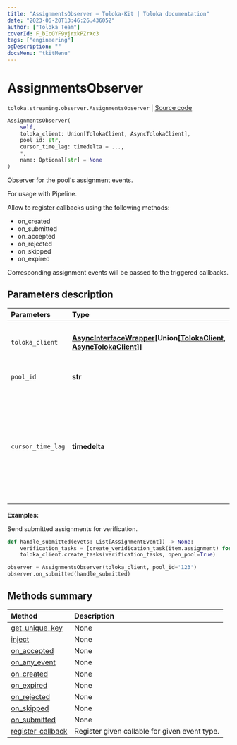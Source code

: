 ```yaml
---
title: "AssignmentsObserver — Toloka-Kit | Toloka documentation"
date: "2023-06-20T13:46:26.436052"
author: ["Toloka Team"]
coverId: F_bIcOYF9yjrxkPZrXc3
tags: ["engineering"]
ogDescription: ""
docsMenu: "tkitMenu"
---
```


# AssignmentsObserver

`toloka.streaming.observer.AssignmentsObserver` | [Source code](https://github.com/Toloka/toloka-kit/blob/v1.2.0/src/streaming/observer.py#L309)

```python
AssignmentsObserver(
    self,
    toloka_client: Union[TolokaClient, AsyncTolokaClient],
    pool_id: str,
    cursor_time_lag: timedelta = ...,
    *,
    name: Optional[str] = None
)
```

Observer for the pool's assignment events.

For usage with Pipeline.

Allow to register callbacks using the following methods:

* on_created
* on_submitted
* on_accepted
* on_rejected
* on_skipped
* on_expired

Corresponding assignment events will be passed to the triggered callbacks.

## Parameters description

| Parameters | Type | Description |
| :----------| :----| :-----------|
`toloka_client`|**[AsyncInterfaceWrapper](/docs/toloka-kit/reference/toloka.util.async_utils.AsyncInterfaceWrapper)\[Union\[[TolokaClient](/docs/toloka-kit/reference/toloka.client.TolokaClient), [AsyncTolokaClient](/docs/toloka-kit/reference/toloka.async_client.client.AsyncTolokaClient)\]\]**|<p>TolokaClient instance or async wrapper around it.</p>
`pool_id`|**str**|<p>Pool ID.</p>
`cursor_time_lag`|**timedelta**|<p>Time lag for cursor. This controls time lag between assignments being added and them being seen by this observer. See BaseCursor.time_lag for details and reasoning behind this.</p>

**Examples:**

Send submitted assignments for verification.

```python
def handle_submitted(evets: List[AssignmentEvent]) -> None:
    verification_tasks = [create_veridication_task(item.assignment) for item in evets]
    toloka_client.create_tasks(verification_tasks, open_pool=True)

observer = AssignmentsObserver(toloka_client, pool_id='123')
observer.on_submitted(handle_submitted)
```

## Methods summary

| Method | Description |
| :------| :-----------|
[get_unique_key](/docs/toloka-kit/reference/toloka.streaming.observer.AssignmentsObserver.get_unique_key)| None
[inject](/docs/toloka-kit/reference/toloka.streaming.observer.AssignmentsObserver.inject)| None
[on_accepted](/docs/toloka-kit/reference/toloka.streaming.observer.AssignmentsObserver.on_accepted)| None
[on_any_event](/docs/toloka-kit/reference/toloka.streaming.observer.AssignmentsObserver.on_any_event)| None
[on_created](/docs/toloka-kit/reference/toloka.streaming.observer.AssignmentsObserver.on_created)| None
[on_expired](/docs/toloka-kit/reference/toloka.streaming.observer.AssignmentsObserver.on_expired)| None
[on_rejected](/docs/toloka-kit/reference/toloka.streaming.observer.AssignmentsObserver.on_rejected)| None
[on_skipped](/docs/toloka-kit/reference/toloka.streaming.observer.AssignmentsObserver.on_skipped)| None
[on_submitted](/docs/toloka-kit/reference/toloka.streaming.observer.AssignmentsObserver.on_submitted)| None
[register_callback](/docs/toloka-kit/reference/toloka.streaming.observer.AssignmentsObserver.register_callback)| Register given callable for given event type.